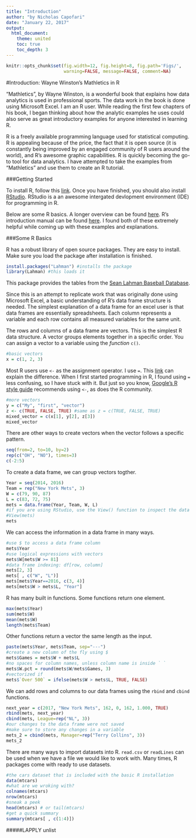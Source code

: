 ```yaml
---
title: "Introduction"
author: "by Nicholas Capofari"
date: "January 22, 2017"
output: 
  html_document:
    theme: united
    toc: true
    toc_depth: 3
---
```


```r
knitr::opts_chunk$set(fig.width=12, fig.height=8, fig.path='Figs/',
                      warning=FALSE, message=FALSE, comment=NA)
```

#Introduction: Wayne Winston's Mathletics in R

"Mathletics", by Wayne Winston, is a wonderful book that explains how data analytics is used in professional sports.  The data work in the book is done using Microsoft Excel.  I am an R user.  While reading the first few chapters of his book, I began thinking about how the analytic examples he uses could also serve as great introductory examples for anyone interested in learning R.

R is a freely available programming language used for statistical computing.  R is appealing because of the price, the fact that it is open source (it is constantly being improved by an engaged community of R users around the world), and R's awesome graphic capabilities.  R is quickly becoming the go-to tool for data analytics.  I have attempted to take the examples from "Mathletics" and use them to create an R tutorial.  

###Getting Started

To install R, follow this [link](https://ftp.ussg.iu.edu/CRAN/).  Once you have finished, you should also install [RStudio](https://www.rstudio.com/products/rstudio/download/).  RStudio is a an awesome intergated devlopment environment (IDE) for programming in R.

Below are some R basics.  A longer overview can be found [here](https://cran.r-project.org/doc/contrib/Torfs+Brauer-Short-R-Intro.pdf).  R's introduction manual can be found [here](https://cran.r-project.org/doc/manuals/r-release/R-intro.pdf).  I found both of these extremely helpful while coming up with these examples and explanations.

###Some R Basics

R has a robust library of open source packages.  They are easy to install.  Make sure you load the package after installation is finished.

```r
install.packages("Lahman") #installs the package
library(Lahman) #this loads it
```

This package provides the tables from the [Sean Lahman Baseball Database](http://www.seanlahman.com/baseball-archive/statistics/).  

Since this is an attempt to replicate work that was originally done using Microsoft Excel, a basic understanding of R's data frame structure is needed.  The simplest explanation of a data frame for an excel user is that data frames are essentially spreadsheets.  Each column represents a variable and each row contains all measured variables for the same unit.  

The rows and columns of a data frame are vectors.  This is the simplest R data structure.  A vector groups elements together in a specific order.  You can assign a vector to a variable using the *function* `c()`.

```r
#basic vectors
x = c(1, 2, 3)
```

Most R users use `<-` as the assignment operator.  I use `=`.  This [link](http://stackoverflow.com/questions/1741820/assignment-operators-in-r-and) can explain the difference.  When I first started programming in R, I found using `=` less confusing, so I have stuck with it.  But just so you know, [Google's R style guide](https://google.github.io/styleguide/Rguide.xml#assignment) recommends using `<-`, as does the R community.

```r
#more vectors
y = c("My", "first", "vector")
z <- c(TRUE, FALSE, TRUE) #same as z = c(TRUE, FALSE, TRUE)
mixed_vector = c(x[1], y[2], z[3])
mixed_vector
```

There are other ways to create vectors when the vector follows a specific pattern.

```r
seq(from=2, to=10, by=2)
rep(c("OH", "NO"), times=3)
c(-2:5)
```

To create a data frame, we can group vectors togther.

```r
Year = seq(2014, 2016)
Team = rep("New York Mets", 3)
W = c(79, 90, 87)
L = c(83, 72, 75)
mets = data.frame(Year, Team, W, L)
#if you are using RStudio, use the View() function to inspect the data frame
#View(mets)
mets
```

We can access the information in a data frame in many ways.

```r
#use $ to access a data frame column
mets$Year
#use logical expressions with vectors
mets$W[mets$W >= 81]
#data frame indexing: df[row, column]
mets[2, 3]
mets[ , c("W", "L")]
mets[mets$Year==2016, c(3, 4)]
mets[mets$W > mets$L, "Year"]
```

R has many built in functions.  Some functions return one element.

```r
max(mets$Year)
sum(mets$W)
mean(mets$W)
length(mets$Team)
```

Other functions return a vector the same length as the input.

```r
paste(mets$Year, mets$Team, sep="---")
#create a new column of the fly using $
mets$Games = mets$W + mets$L
#no spaces for column names, unless column name is inside ` `
mets$W.pct = round(mets$W/mets$Games, 3)
#vectorized if 
mets$`Over 500` = ifelse(mets$W > mets$L, TRUE, FALSE)
```

We can add rows and columns to our data frames using the `rbind` and  `cbind` functions.

```r
next_year = c(2017, "New York Mets", 162, 0, 162, 1.000, TRUE)
rbind(mets, next_year)
cbind(mets, League=rep("NL", 3))
#our changes to the data frame were not saved 
#make sure to store any changes in a variable
mets_2 = cbind(mets, Manager=rep("Terry Collins", 3))
mets_2
```

There are many ways to import datasets into R.  `read.csv` or `readLines` can be used when we have a file we would like to work with.  Many times, R packages come with ready to use datasets.

```r
#the cars dataset that is included with the basic R installation
data(mtcars)
#what are we wroking with?
colnames(mtcars)
nrow(mtcars)
#sneak a peek
head(mtcars) # or tail(mtcars)
#get a quick summary
summary(mtcars[ , c(1:4)])
```




#####LAPPLY
unlist






